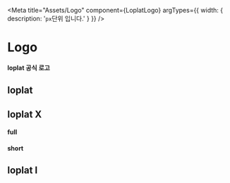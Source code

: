 
<Meta title="Assets/Logo" component={LoplatLogo} argTypes={{ width: { description: '`px`단위 입니다.' } }} />

# Logo

**loplat 공식 로고**

## loplat

<Canvas>
  <Story name="loplat">
    <LoplatLogo width="200" />
  </Story>
</Canvas>

<ArgsTable story="loplat" />

## loplat X

#### full

<Canvas>
  <Story name="loplat X full">
    <LoplatXFullLogo width="200" />
  </Story>
</Canvas>

#### short

<Canvas>
  <Story name="loplat X">
    <LoplatXLogo width="50" />
  </Story>
</Canvas>

## loplat I

<Canvas>
  <Story name="loplat I">
    <LoplatILogo width="50" />
  </Story>
</Canvas>
